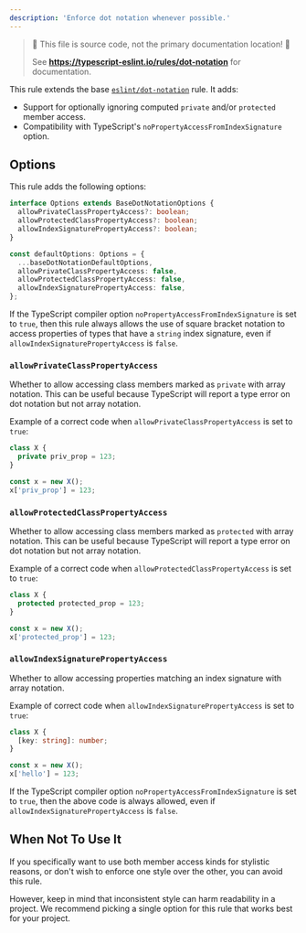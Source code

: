 ---
description: 'Enforce dot notation whenever possible.'
---


> 🛑 This file is source code, not the primary documentation location! 🛑
>
> See **https://typescript-eslint.io/rules/dot-notation** for documentation.

This rule extends the base [`eslint/dot-notation`](https://eslint.org/docs/rules/dot-notation) rule.
It adds:

- Support for optionally ignoring computed `private` and/or `protected` member access.
- Compatibility with TypeScript's `noPropertyAccessFromIndexSignature` option.

## Options

This rule adds the following options:

```ts
interface Options extends BaseDotNotationOptions {
  allowPrivateClassPropertyAccess?: boolean;
  allowProtectedClassPropertyAccess?: boolean;
  allowIndexSignaturePropertyAccess?: boolean;
}

const defaultOptions: Options = {
  ...baseDotNotationDefaultOptions,
  allowPrivateClassPropertyAccess: false,
  allowProtectedClassPropertyAccess: false,
  allowIndexSignaturePropertyAccess: false,
};
```

If the TypeScript compiler option `noPropertyAccessFromIndexSignature` is set to `true`, then this rule always allows the use of square bracket notation to access properties of types that have a `string` index signature, even if `allowIndexSignaturePropertyAccess` is `false`.

### `allowPrivateClassPropertyAccess`

Whether to allow accessing class members marked as `private` with array notation.
This can be useful because TypeScript will report a type error on dot notation but not array notation.

Example of a correct code when `allowPrivateClassPropertyAccess` is set to `true`:

```ts option='{ "allowPrivateClassPropertyAccess": true }' showPlaygroundButton
class X {
  private priv_prop = 123;
}

const x = new X();
x['priv_prop'] = 123;
```

### `allowProtectedClassPropertyAccess`

Whether to allow accessing class members marked as `protected` with array notation.
This can be useful because TypeScript will report a type error on dot notation but not array notation.

Example of a correct code when `allowProtectedClassPropertyAccess` is set to `true`:

```ts option='{ "allowProtectedClassPropertyAccess": true }' showPlaygroundButton
class X {
  protected protected_prop = 123;
}

const x = new X();
x['protected_prop'] = 123;
```

### `allowIndexSignaturePropertyAccess`

Whether to allow accessing properties matching an index signature with array notation.

Example of correct code when `allowIndexSignaturePropertyAccess` is set to `true`:

```ts option='{ "allowIndexSignaturePropertyAccess": true }' showPlaygroundButton
class X {
  [key: string]: number;
}

const x = new X();
x['hello'] = 123;
```

If the TypeScript compiler option `noPropertyAccessFromIndexSignature` is set to `true`, then the above code is always allowed, even if `allowIndexSignaturePropertyAccess` is `false`.

## When Not To Use It

If you specifically want to use both member access kinds for stylistic reasons, or don't wish to enforce one style over the other, you can avoid this rule.

However, keep in mind that inconsistent style can harm readability in a project.
We recommend picking a single option for this rule that works best for your project.
